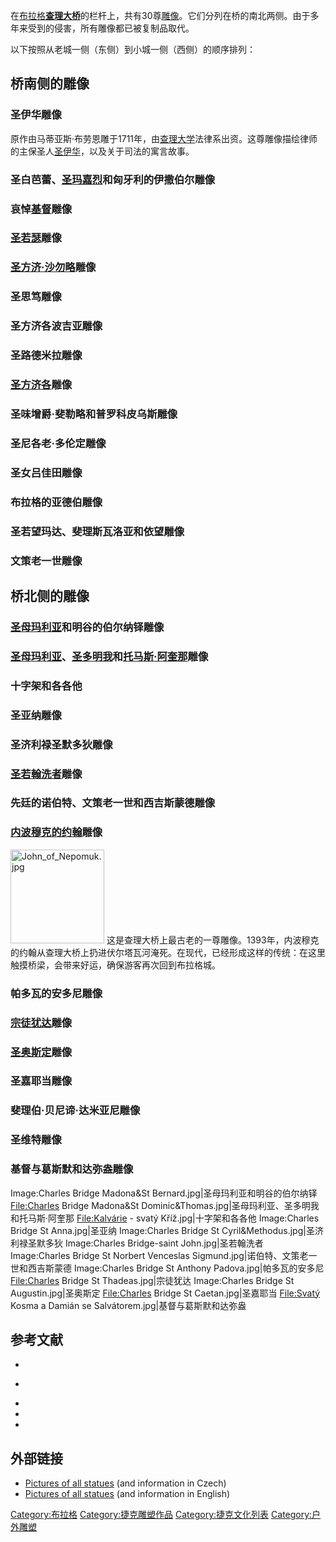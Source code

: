 在[[布拉格|布拉格]]'''[[查理大桥|查理大桥]]'''的栏杆上，共有30尊[[雕像|雕像]]。它们分列在桥的南北两侧。由于多年来受到的侵害，所有雕像都已被复制品取代。

以下按照从老城一侧（东侧）到小城一侧（西侧）的顺序排列：

==桥南侧的雕像==
=== 圣伊华雕像 ===
原作由马蒂亚斯·布劳恩雕于1711年，由[[查理大学|查理大学]]法律系出资。这尊雕像描绘律师的主保圣人[[圣伊华|圣伊华]]，以及关于司法的寓言故事。

=== 圣白芭蕾、[[圣玛嘉烈|圣玛嘉烈]]和匈牙利的伊撒伯尔雕像 ===

=== 哀悼[[基督|基督]]雕像 ===

=== [[圣若瑟|圣若瑟]]雕像 ===

=== [[圣方济·沙勿略|圣方济·沙勿略]]雕像 ===

=== 圣思笃雕像 ===

=== 圣方济各波吉亚雕像 ===

=== 圣路德米拉雕像 ===

=== [[圣方济各_(阿西西)|圣方济各]]雕像 ===

=== 圣味增爵·斐勒略和普罗科皮乌斯雕像 ===

=== 圣尼各老·多伦定雕像 ===

=== 圣女吕佳田雕像 ===

=== 布拉格的亚德伯雕像 ===

=== 圣若望玛达、斐理斯瓦洛亚和依望雕像 ===

=== 文策老一世雕像 ===

==桥北侧的雕像==
=== [[圣母玛利亚_(绘画)|圣母玛利亚]]和明谷的伯尔纳铎雕像 ===

=== [[圣母玛利亚_(绘画)|圣母玛利亚]]、[[圣多明我|圣多明我]]和[[托马斯·阿奎那|托马斯·阿奎那]]雕像 ===

=== 十字架和各各他 ===

=== 圣亚纳雕像 ===

=== 圣济利禄圣默多狄雕像 ===

=== [[圣若翰洗者|圣若翰洗者]]雕像 === 

=== 先廷的诺伯特、文策老一世和西吉斯蒙德雕像 ===

=== [[内波穆克的约翰|内波穆克的约翰]]雕像 === 
[[Image:John_of_Nepomuk.jpg|150px]]
这是查理大桥上最古老的一尊雕像。1393年，内波穆克的约翰从查理大桥上扔进伏尔塔瓦河淹死。在现代，已经形成这样的传统：在这里触摸桥梁，会带来好运，确保游客再次回到布拉格城。

=== 帕多瓦的安多尼雕像 ===

=== [[犹大|宗徒犹达]]雕像 ===

=== [[圣奥古斯丁|圣奥斯定]]雕像 ===

=== 圣嘉耶当雕像 ===

=== 斐理伯·贝尼谛·达米亚尼雕像 ===

=== 圣维特雕像 ===

=== 基督与葛斯默和达弥盎雕像 ===

<gallery>
Image:Charles Bridge Madona&St Bernard.jpg|圣母玛利亚和明谷的伯尔纳铎
File:Charles Bridge Madona&St Dominic&Thomas.jpg|圣母玛利亚、圣多明我和托马斯·阿奎那
File:Kalvárie - svatý Kříž.jpg|十字架和各各他
Image:Charles Bridge St Anna.jpg|圣亚纳
Image:Charles Bridge St Cyril&Methodus.jpg|圣济利禄圣默多狄
Image:Charles Bridge-saint John.jpg|圣若翰洗者
Image:Charles Bridge St Norbert Venceslas Sigmund.jpg|诺伯特、文策老一世和西吉斯蒙德
Image:Charles Bridge St Anthony Padova.jpg|帕多瓦的安多尼
File:Charles Bridge St Thadeas.jpg|宗徒犹达
Image:Charles Bridge St Augustin.jpg|圣奥斯定
File:Charles Bridge St Caetan.jpg|圣嘉耶当
File:Svatý Kosma a Damián se Salvátorem.jpg|基督与葛斯默和达弥盎
</gallery>

{{Commonscat|Statues on Charles Bridge}}

==参考文献==
* {{Cite 
 | last = Malina
 | first = Jakub
 | year = 2007
 | title = Karlův most. Praha esoterická: Průvodce historií a esoterním konceptem slavného díla Karla IV. a Petra Parléře
 | publisher = Eminent
 | place = Praha
 | isbn = 978-80-7281-304-9
}}

* {{Cite
 | last = Dvořák
 | first = František
 | year = 2003 
 | title = Po Karlově mostě
 | publisher = NLN - Nakladatelství Lidové noviny
 | place = Praha
 | isbn = 80-7106-653-2
}}

* {{Cite
 |last      = Mádl
 |first     = Karel Boromejský
 |year      = 1921
 |title     = Sochy na Karlově mostě v Praze : [s 53 reprodukcemi a v papírové vazbě s kresbou J. Kaplického]
 |publisher = Štenc
 |place     = Praha
 |url       = http://kramerius.mlp.cz/kramerius/handle/ABG001/136472
}}{{Dead link|date=2018年8月 |bot=InternetArchiveBot |fix-attempted=yes }}
* {{Cite | last = Julius | first = Košnář | title = Staropražské pověsti a legendy | publisher = Vincentinum | place = Praha | year = 1933 | url = http://kramerius.mlp.cz/kramerius/handle/ABG001/222680 | chapter = Z pověstí o Karlově mostě | page = 119-136 }}{{dead link|date=2018年1月 |bot=InternetArchiveBot |fix-attempted=yes }}
* {{Cite
 |last         = Herain
 |first        = Jan
 |year         = 1908
 |title        = Karlův most v Praze
 |publisher    = Umělecká beseda
 |place        = Praha
 |url          = http://kramerius.mlp.cz/kramerius/MShowMonograph.do?id=1533&author=Herain_Jan
 |access-date  = 2010-01-05
 |archive-url  = https://web.archive.org/web/20140901014212/http://kramerius.mlp.cz/kramerius/MShowMonograph.do?id=1533&author=Herain_Jan
 |archive-date = 2014-09-01
 |dead-url     = yes
}}

==外部链接==
* [https://web.archive.org/web/20040805062457/http://www.karluv-most.cz/bridge_03.htm Pictures of all statues] (and information in Czech)
* [http://www.charlesbridge.cz/sculptures.html Pictures of all statues] {{Wayback|url=http://www.charlesbridge.cz/sculptures.html |date=20190804040022 }} (and information in English)

[[Category:布拉格|Category:布拉格]]
[[Category:捷克雕塑作品|Category:捷克雕塑作品]]
[[Category:捷克文化列表|Category:捷克文化列表]]
[[Category:户外雕塑|Category:户外雕塑]]